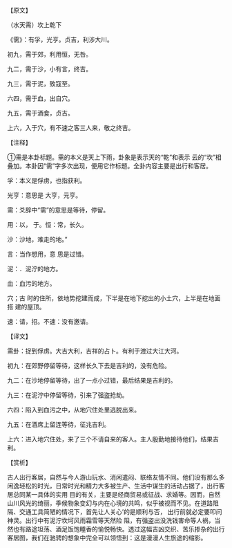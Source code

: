 

【原文】

（水天需）坎上乾下

《需》：有孚，光亨。贞吉，利涉大川。

初九，需于郊，利用恒，无咎。

九二，需于沙，小有言，终吉。

九三，需于泥，致寇至。

六四，需于血，出自穴。

九五，需于酒食，贞吉。

上六，入于穴，有不速之客三人来，敬之终吉。

【注释】

①需是本卦标题。需的本义是天上下雨，卦象是表示天的“乾”和表示 云的“坎”相叠加。本卦因“需”字多次出现，便用它作标题。全卦内容主要是出行和客居。

孚：本义是俘虏，也指获利。

光亨：意思是 大亨，元亨。

需：爻辞中“需”的意思是等待，停留。

用：以， 于。恒：常，长久。

沙：沙地，难走的地。”

言：当作想用，意 思是过错。

泥：．泥泞的地方。

血：血污的地方。

穴；古 时的住所，依地势挖建而成，下半是在地下挖出的小土穴，上半是在地面搭 建的屋顶。

速：请，招。不速：没有邀请。

【译文】

需卦：捉到俘虏。大吉大利，吉祥的占卜。有利于渡过大江大河。

初九：在郊野停留等待，这样长久下去是吉利的，没有危险。

九二：在沙地停留等待，出了一点小过错，最后结果是吉利的。

九三：在泥泞中停留等待，引来了强盗抢劫。

六四：陷入到血污之中，从地穴住处里逃脱出来。

九五：在酒席上留连等待，征兆吉利。

上六：进入地穴住处，来了三个不请自来的客人。主人殷勤地接待他们，结果吉利。

【赏析】

古人出行客居，自然与今人游山玩水、消闲遣闷、联络友情不同。他们没有那么多闲逸轻松的时光，日常时光和精力大多被生产、生活中谋生的活动占据了，出行客居总同某一具体的实用 目的有关，主要是经商贸易或征战、求婚等。因而，自然山川风光的绮丽，季候物象变幻与内在心境的共鸣，似乎被视而不见。在道路阻隔、交通工具简陋的情况下，首先让人关心’的是顺利与否， 出行前就必定要叩问神灵。出行中有泥泞坎坷风雨霜雪等天然险 阻，有强盗出没洗钱害命等人祸，当然也有路途坦荡、酒足饭饱睡香的愉悦畅快。透过这幅吉凶交织、苦乐掺杂的出行客居图，我们在驰骋的想象中完全可以领悟到：这是漫漫人生旅途的缩影。

